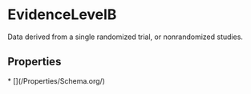 # EvidenceLevelB

Data derived from a single randomized trial, or nonrandomized studies.

## Properties

<Grid>
* [](/Properties/Schema.org/)

</Grid>

